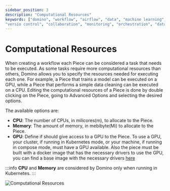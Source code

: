 ```yaml
---
sidebar_position: 3
description: "Computational Resources"
keywords: ["domino", "workflow", "airflow", "data", "machine learning", "ml", "data science", "data engineering", "dataops", "mlops", "devops", "kubernetes", "k8s", "helm", "python", "react", "typescript", "fastapi", "gitops", "docker", "github", "artifacthub", "pypi", "pip", "kind", "open source", "oss", "low code", "no code", "automation",
"versio control", "collaboration", "monitoring", "orchestration", "data pipeline", "computational", "resources"]
---
```



# Computational Resources

When creating a workflow each Piece can be considered a task that needs to be executed. As some tasks require more computational resources than others, Domino allows you to specify the resources needed for executing each one. For example, a Piece that trains a model can be executed on a GPU, while a Piece that performs a simple data cleaning can be executed on a CPU.
Editing the computational resources of a Piece is done by double clicking on the Piece, going to Advanced Options and selecting the desired options.

The available options are:

- **CPU**: The number of CPUs, in milicores(m), to allocate to the Piece. 
- **Memory**: The amount of memory, in mebibyte(Mi) to allocate to the Piece.
- **GPU**: Define if should give access to a GPU to the Piece. To use a GPU, your cluster, if running in Kubernetes mode, or your machine, if running in compose mode, must have a GPU available. Also the piece must be built with a docker image that has the necessary drivers to use the GPU, you can find a base image with the necessary drivers [here](https://github.com/Tauffer-Consulting/domino/pkgs/container/domino-base-piece/147257355?tag=gpu)

:::info
**CPU** and **Memory** are considered by Domino only when running in Kubernetes.
:::

<p style={{display: 'flex', justifyContent: 'center'}}>
<img src='/img/advanced_workflows/computational_resources.png' alt='Computational Resources'/>
</p>